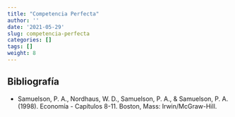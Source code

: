 ```yaml
---
title: "Competencia Perfecta"
author: ''
date: '2021-05-29'
slug: competencia-perfecta
categories: []
tags: []
weight: 8
---
```




## Bibliografía


- Samuelson, P. A., Nordhaus, W. D., Samuelson, P. A., & Samuelson, P. A. (1998). Economía - Capítulos 8-11. Boston, Mass: Irwin/McGraw-Hill.